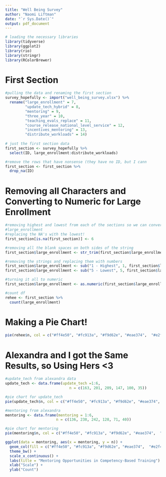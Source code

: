 ```yaml
---
title: "Well Being Survey"
author: "Naomi Liftman"
date: "`r Sys.Date()`"
output: pdf_document
---
```


```r
# loading the necessary libraries
library(tidyverse)
library(ggplot2)
library(rio)
library(stringr)
library(RColorBrewer)
```

# First Section

```r
#pulling the data and renaming the first section
survey_hopefully <- import("well_being_survey.xlsx") %>% 
  rename("large_enrollment" = 7,
         "update_tech_hybrid" = 8,
         "mentoring" = 9,
         "three_year" = 10,
         "teaching_evals_replace" = 11,
         "course_release_national_level_service" = 12,
         "incentives_mentoring" = 13,
         "distribute_workloads" = 14)
  
# just the first section data
first_section <- survey_hopefully %>% 
  select(ID, large_enrollment:distribute_workloads)

#remove the rows that have nonsense (they have no ID, but I cann
first_section <- first_section %>% 
  drop_na(ID)

```

# Removing all Characters and Converting to Numeric for Large Enrollment
```r
#removing highest and lowest from each of the sections so we can convert to numeric
#large_enrollment
#replacing the NA's with the lowest!
first_section[is.na(first_section)] <- 6

#removing all the blank spaces on both sides of the string
first_section$large_enrollment <- str_trim(first_section$large_enrollment, side = c("both"))

#removing the strings and replacing them with numbers
first_section$large_enrollment <- sub("1 - Highest", 1, first_section$large_enrollment)
first_section$large_enrollment <- sub("5 - Lowest", 5, first_section$large_enrollment)

#turning it all to numeric
first_section$large_enrollment <- as.numeric(first_section$large_enrollment)

#count df
rehee <- first_section %>% 
  count(large_enrollment)
```

# Making a Pie Chart!
```r
pie(rehee$n, col = c("#ff4e50", "#fc913a", "#f9d62e", "#eae374",  "#e2f4c7", "#fcfdf9", border = "white"), labels = c("1 - Highest", "2", "3", "4", "5 - Lowest", "No Answer"), main = "Large enrollments, challenging time schedules or difficult schedules ")

```


# Alexandra and I got the Same Results, so Using Hers <3

```r
#update_tech from alexandra data
update_tech <- data.frame(update_tech =1:6,
                             n = c(163, 201, 209, 147, 100, 35))

#pie chart for update_tech
pie(update_tech$n, col = c("#ff4e50", "#fc913a", "#f9d62e", "#eae374",  "#e2f4c7", "#fcfdf9", border = "white"), labels = c("1 - Highest", "2", "3", "4", "5 - Lowest", "No Answer"), main = "Upgrade technology for hybrid teaching")

```

```r
#mentoring from alexandra
mentoring <- data.frame(mentoring = 1:6,
                       n = c(136, 238, 242, 128, 71, 40))

#pie chart for mentoring
pie(mentoring$n, col = c("#ff4e50", "#fc913a", "#f9d62e", "#eae374",  "#e2f4c7", "#fcfdf9", border = "white"), labels = c("1 - Highest", "2", "3", "4", "5 - Lowest", "No Answer"), main = "Mentoring opportunities in competency-based training")

ggplot(data = mentoring, aes(x = mentoring, y = n)) + 
  geom_col(fill = c("#ff4e50", "#fc913a", "#f9d62e", "#eae374",  "#e2f4c7", "#fcfdf9"), col = "black") +
  theme_bw() +
  scale_x_continuous() +
  labs(title = "Mentoring Opportunities in Competency-Based Training") +
  xlab("Scale") +
  ylab("Count")

```









